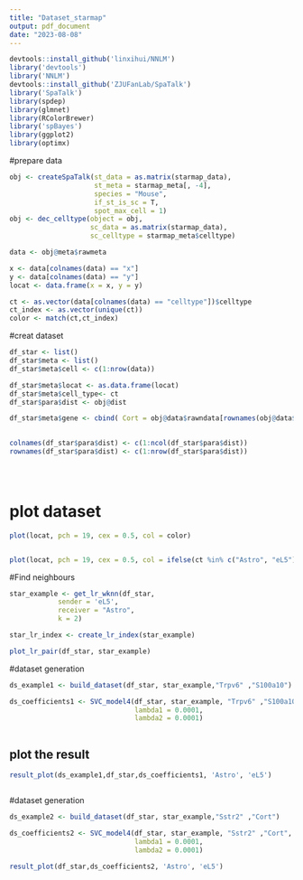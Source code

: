 ```yaml
---
title: "Dataset_starmap"
output: pdf_document
date: "2023-08-08"
---
```


```r
devtools::install_github('linxihui/NNLM')
library('devtools')
library('NNLM')
devtools::install_github('ZJUFanLab/SpaTalk')
library('SpaTalk')
library(spdep)
library(glmnet)
library(RColorBrewer)
library('spBayes')
library(ggplot2)
library(optimx)
```


#prepare data
```r
obj <- createSpaTalk(st_data = as.matrix(starmap_data),
                     st_meta = starmap_meta[, -4],
                     species = "Mouse",
                     if_st_is_sc = T,
                     spot_max_cell = 1)
obj <- dec_celltype(object = obj,
                    sc_data = as.matrix(starmap_data),
                    sc_celltype = starmap_meta$celltype)

data <- obj@meta$rawmeta

x <- data[colnames(data) == "x"]
y <- data[colnames(data) == "y"]
locat <- data.frame(x = x, y = y)

ct <- as.vector(data[colnames(data) == "celltype"])$celltype
ct_index <- as.vector(unique(ct))
color <- match(ct,ct_index)

```

#creat dataset
```r
df_star <- list()
df_star$meta <- list()
df_star$meta$cell <- c(1:nrow(data))

df_star$meta$locat <- as.data.frame(locat)
df_star$meta$cell_type<- ct
df_star$para$dist <- obj@dist

df_star$meta$gene <- cbind( Cort = obj@data$rawndata[rownames(obj@data$rawndata) == "Cort"],Sstr2 =obj@data$rawndata[rownames(obj@data$rawndata) == "Sstr2"],S100a10 =obj@data$rawndata[rownames(obj@data$rawndata) == "S100a10"],Trpv6 =obj@data$rawndata[rownames(obj@data$rawndata) == "Trpv6"])

 
colnames(df_star$para$dist) <- c(1:ncol(df_star$para$dist))
rownames(df_star$para$dist) <- c(1:nrow(df_star$para$dist))





```

# plot dataset
```r

plot(locat, pch = 19, cex = 0.5, col = color)


plot(locat, pch = 19, cex = 0.5, col = ifelse(ct %in% c("Astro", "eL5"), color, "grey"))

```

#Find neighbours 
```r
star_example <- get_lr_wknn(df_star,
            sender = 'eL5',
            receiver = "Astro",
            k = 2)

star_lr_index <- create_lr_index(star_example)

plot_lr_pair(df_star, star_example)

```


#dataset generation
```r
ds_example1 <- build_dataset(df_star, star_example,"Trpv6" ,"S100a10")

ds_coefficients1 <- SVC_model4(df_star, star_example, "Trpv6" ,"S100a10",
                               lambda1 = 0.0001,
                               lambda2 = 0.0001)



```

## plot the result
```r


result_plot(ds_example1,df_star,ds_coefficients1, 'Astro', 'eL5')



```


#dataset generation
```r
ds_example2 <- build_dataset(df_star, star_example,"Sstr2" ,"Cort")

ds_coefficients2 <- SVC_model4(df_star, star_example, "Sstr2" ,"Cort",
                               lambda1 = 0.0001,
                               lambda2 = 0.0001)
```

```r
result_plot(df_star,ds_coefficients2, 'Astro', 'eL5')
```



